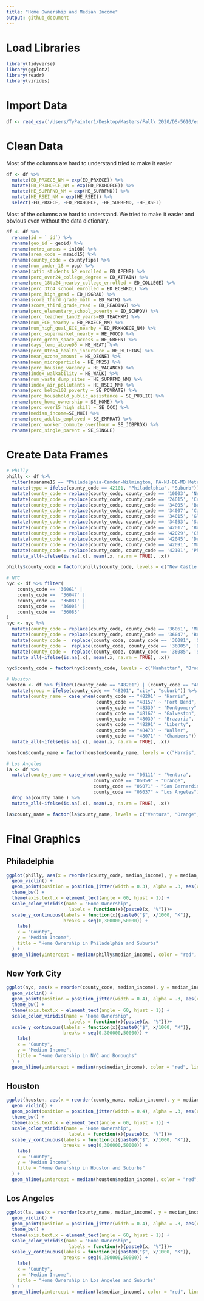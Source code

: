 ```yaml
---
title: "Home Ownership and Median Income"
output: github_document
---
```


# Load Libraries
```r
library(tidyverse)
library(ggplot2)
library(readr)
library(viridis)
```

# Import Data

```r
df <- read_csv('/Users/TyPainter1/Desktop/Masters/Fall\ 2020/DS-5610/eda20-team5-project/Data\ Basics/data.csv') 
```

# Clean Data

Most of the columns are hard to understand tried to make it easier
```r
df <- df %>% 
  mutate(ED_PRXECE_NM = exp(ED_PRXECE)) %>%
  mutate(ED_PRXHQECE_NM = exp(ED_PRXHQECE)) %>%
  mutate(HE_SUPRFND_NM = exp(HE_SUPRFND)) %>%
  mutate(HE_RSEI_NM = exp(HE_RSEI)) %>%
  select(-ED_PRXECE, -ED_PRXHQECE, -HE_SUPRFND, -HE_RSEI)
```

Most of the columns are hard to understand. We tried to make it easier and obvious even without the data dictionary.

```r
df <- df %>% 
  rename(id = `_id`) %>% 
  rename(geo_id = geoid) %>% 
  rename(metro_areas = in100) %>%
  rename(area_code = msaid15) %>% 
  rename(county_code = countyfips) %>%
  rename(num_under_18 = pop) %>% 
  rename(ratio_students_AP_enrolled = ED_APENR) %>%
  rename(perc_over24_college_degree = ED_ATTAIN) %>%
  rename(perc_18to24_nearby_college_enrolled = ED_COLLEGE) %>%
  rename(perc_3to4_school_enrolled = ED_ECENROL) %>%
  rename(perc_high_grad = ED_HSGRAD) %>%
  rename(score_third_grade_math = ED_MATH) %>%
  rename(score_third_grade_read = ED_READING) %>%
  rename(perc_elementary_school_poverty = ED_SCHPOV) %>% 
  rename(perc_teacher_1and2_years=ED_TEACHXP) %>% 
  rename(num_ECE_nearby = ED_PRXECE_NM) %>% 
  rename(num_high_qual_ECE_nearby = ED_PRXHQECE_NM) %>% 
  rename(perc_supermarket_nearby = HE_FOOD) %>% 
  rename(perc_green_space_access = HE_GREEN) %>%
  rename(days_temp_above90 = HE_HEAT) %>%
  rename(perc_0to64_health_insurance = HE_HLTHINS) %>%
  rename(mean_ozone_amount = HE_OZONE) %>%
  rename(mean_microparticle = HE_PM25) %>%
  rename(perc_housing_vacancy = HE_VACANCY) %>%
  rename(index_walkability = HE_WALK) %>% 
  rename(num_waste_dump_sites = HE_SUPRFND_NM) %>%
  rename(index_air_pollutants = HE_RSEI_NM) %>%
  rename(perc_below100_poverty = SE_POVRATE) %>%
  rename(perc_household_public_assistance = SE_PUBLIC) %>%
  rename(perc_home_ownership = SE_HOME) %>%
  rename(perc_over15_high_skill = SE_OCC) %>%
  rename(median_income=SE_MHE) %>%
  rename(perc_adults_employed = SE_EMPRAT) %>%
  rename(perc_worker_commute_over1hour = SE_JOBPROX) %>%
  rename(perc_single_parent = SE_SINGLE)
```

# Create Data Frames 

```r
# Philly
philly <- df %>% 
  filter(msaname15 == "Philadelphia-Camden-Wilmington, PA-NJ-DE-MD Metro Area") %>% 
  mutate(type = ifelse(county_code == 42101, "Philadelphia", "Suburb")) %>%  # mutate a city, suburb column;City of Phila. is 42101
  mutate(county_code = replace(county_code, county_code == '10003', 'New Castle (DE)')) %>%
  mutate(county_code = replace(county_code, county_code == '24015', 'Cecil (MD)')) %>%
  mutate(county_code = replace(county_code, county_code == '34005', 'Burlington (NJ)')) %>%
  mutate(county_code = replace(county_code, county_code == '34007', 'Camden (NJ)')) %>%
  mutate(county_code = replace(county_code, county_code == '34015', 'Gloucester (NJ)'))%>%
  mutate(county_code = replace(county_code, county_code == '34033', 'Salem (NJ)')) %>%
  mutate(county_code = replace(county_code, county_code == '42017', 'Bucks (PA)')) %>%
  mutate(county_code = replace(county_code, county_code == '42029', 'Chester (PA)')) %>%
  mutate(county_code = replace(county_code, county_code == '42045', 'Delaware (PA)')) %>%
  mutate(county_code = replace(county_code, county_code == '42091', 'Montgomery (PA)'))%>%
  mutate(county_code = replace(county_code, county_code == '42101', 'Philadelphia'))%>%
  mutate_all(~ifelse(is.na(.x), mean(.x, na.rm = TRUE), .x))

philly$county_code = factor(philly$county_code, levels = c("New Castle (DE)", "Cecil (MD)", "Burlington (NJ)", "Camden (NJ)", "Gloucester (NJ)", "Salem (NJ)", "Bucks (PA)", "Chester (PA)", "Delaware (PA)", "Montgomery (PA)", "Philadelphia"))

# NYC
nyc <- df %>% filter(
    county_code == '36061' |
    county_code ==  '36047' |
    county_code ==  '36081' |
    county_code ==  '36005' |
    county_code ==  '36085' 
)
nyc <- nyc %>%
  mutate(county_code = replace(county_code, county_code == '36061', 'Manhattan')) %>% 
  mutate(county_code = replace(county_code, county_code == '36047', 'Brooklyn')) %>%
  mutate(county_code =  replace(county_code, county_code == '36081', 'Queens')) %>%
  mutate(county_code =  replace(county_code, county_code == '36005', 'Bronx')) %>%
  mutate(county_code =  replace(county_code, county_code == '36085', 'Staten Island'))%>%
  mutate_all(~ifelse(is.na(.x), mean(.x, na.rm = TRUE), .x))

nyc$county_code = factor(nyc$county_code, levels = c("Manhattan", "Brooklyn", "Queens", "Bronx", "Staten Island"))

# Houston
houston <- df %>% filter((county_code == "48201") | (county_code == "48157")| (county_code == "48339")|(county_code == "48167")|(county_code == "48039")|(county_code == "48291")|(county_code == "48473")|(county_code == "48071")) %>% 
  mutate(group = ifelse(county_code == "48201", "city", "suburb")) %>%
  mutate(county_name = case_when(county_code == "48201" ~ "Harris", 
                                 county_code == "48157" ~ "Fort Bend", 
                                 county_code == "48339" ~ "Montgomery", 
                                 county_code == "48167" ~ "Galveston", 
                                 county_code == "48039" ~ "Brazoria", 
                                 county_code == "48291" ~ "Liberty", 
                                 county_code == "48473" ~ "Waller", 
                                 county_code == "48071" ~ "Chambers")) %>% 
  mutate_all(~ifelse(is.na(.x), mean(.x, na.rm = TRUE), .x))

houston$county_name = factor(houston$county_name, levels = c("Harris", "Fort Bend", "Galveston", "Montgomery", "Brazoria", "Chambers", "Waller", "Liberty"))

# Los Angeles
la <- df %>%
  mutate(county_name = case_when(county_code == "06111" ~ "Ventura",
                                county_code == "06059" ~ "Orange",
                                county_code == "06071" ~ "San Bernardino",
                                county_code == "06037" ~ "Los Angeles"))%>%
  drop_na(county_name ) %>% 
  mutate_all(~ifelse(is.na(.x), mean(.x, na.rm = TRUE), .x))

la$county_name = factor(la$county_name, levels = c("Ventura", "Orange", "San Bernardino", "Los Angeles"))
```

# Final Graphics 
## Philadelphia
```r
ggplot(philly, aes(x = reorder(county_code, median_income), y = median_income)) +
  geom_violin() +
  geom_point(position = position_jitter(width = 0.3), alpha = .3, aes(color = perc_home_ownership)) +
  theme_bw() +
  theme(axis.text.x = element_text(angle = 60, hjust = 1)) +
  scale_color_viridis(name = "Home Ownership",
                       labels = function(x){paste0(x, "%")})+
  scale_y_continuous(labels = function(x){paste0("$", x/1000, "K")},
                     breaks = seq(0,300000,50000)) +
    labs(
    x = "County",
    y = "Median Income",
    title = "Home Ownership in Philadelphia and Suburbs"
  ) +
  geom_hline(yintercept = median(philly$median_income), color = "red", linetype = "dashed")
```

## New York City
```r
ggplot(nyc, aes(x = reorder(county_code, median_income), y = median_income)) +
  geom_violin() +
  geom_point(position = position_jitter(width = 0.4), alpha = .3, aes(color = perc_home_ownership)) +
  theme_bw() +
  theme(axis.text.x = element_text(angle = 60, hjust = 1)) +
  scale_color_viridis(name = "Home Ownership",
                       labels = function(x){paste0(x, "%")})+
  scale_y_continuous(labels = function(x){paste0("$", x/1000, "K")}, 
                     breaks = seq(0,300000,50000)) +
    labs(
    x = "County",
    y = "Median Income",
    title = "Home Ownership in NYC and Boroughs"
  ) +
  geom_hline(yintercept = median(nyc$median_income), color = "red", linetype = "dashed")
```

## Houston
```r
ggplot(houston, aes(x = reorder(county_name, median_income), y = median_income)) +
  geom_violin() +
  geom_point(position = position_jitter(width = 0.4), alpha = .3, aes(color = perc_home_ownership)) +
  theme_bw() +
  theme(axis.text.x = element_text(angle = 60, hjust = 1)) +
  scale_color_viridis(name = "Home Ownership",
                       labels = function(x){paste0(x, "%")})+
  scale_y_continuous(labels = function(x){paste0("$", x/1000, "K")}, 
                     breaks = seq(0,300000,50000)) +
    labs(
    x = "County",
    y = "Median Income",
    title = "Home Ownership in Houston and Suburbs"
  ) +
  geom_hline(yintercept = median(houston$median_income), color = "red", linetype = "dashed")
```

## Los Angeles
```r
ggplot(la, aes(x = reorder(county_name, median_income), y = median_income)) +
  geom_violin() +
  geom_point(position = position_jitter(width = 0.4), alpha = .3, aes(color = perc_home_ownership)) +
  theme_bw() +
  theme(axis.text.x = element_text(angle = 60, hjust = 1)) +
  scale_color_viridis(name = "Home Ownership",
                       labels = function(x){paste0(x, "%")})+
  scale_y_continuous(labels = function(x){paste0("$", x/1000, "K")}, 
                     breaks = seq(0,300000,50000)) +
    labs(
    x = "County",
    y = "Median Income",
    title = "Home Ownership in Los Angeles and Suburbs"
  ) +
  geom_hline(yintercept = median(la$median_income), color = "red", linetype = "dashed")
```